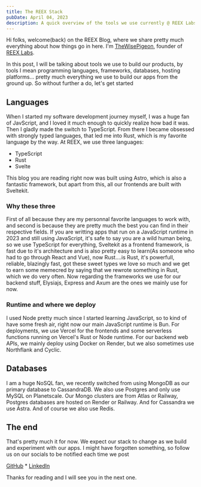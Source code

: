 ```yaml
---
title: The REEX Stack
pubDate: April 04, 2023
description: A quick overview of the tools we use currently @ REEX Labs
---
```


Hi folks, welcome(back) on the REEX Blog, where we share pretty much everything about how things go in here. 
I'm <a href="https://github.com/TheWisePigeon" target="_blank"> TheWisePigeon</a>, founder of <a href="https://reexlabs.com" target="_blank">REEX Labs</a>.

In this post, I will be talking about tools we use to build our products, by tools I mean programming languages, frameworks, databases, hosting platforms...
pretty much everything we use to build our apps from the ground up. So without further a do, let's get started

## Languages
When I started my software development journey myself, I was a huge fan of JavScript, and I loved it much enough to quickly realize how bad it was. Then I gladly made
 the switch to TypeScript. From there I became obsessed with strongly typed languages, that led me into Rust, which is my favorite language by the way. At REEX, we use three languages:
 - TypeScript
 - Rust
 - Svelte

 This blog you are reading right now was built using Astro, which is also a fantastic framework, but apart from this, all our frontends are built with Sveltekit.

### Why these three
First of all because they are my personnal favorite languages to work with, and second is because they are pretty much the best you can find in their respective fields. If you are writting apps that run
 on a JavaScript runtime in 2023 and still using JavaScript, it's safe to say you are a wild human being, so we use TypeScript for everything, Sveltekit as a frontend framework, is fast due to it's architecture 
 and is also pretty easy to learn(As someone who had to go through React and Vue), now Rust....is Rust, it's powerfull, reliable, blazingly fast, got these sweet types we love so much and we get to earn some memecred
  by saying that we rewrote something in Rust, which we do very often.
Now regarding the frameworks we use for our backend stuff, Elysiajs, Express and Axum are the ones we mainly use for now.

### Runtime and where we deploy
I used Node pretty much since I started learning JavaScript, so to kind of have some fresh air, right now our main JavaScript runtime is Bun.
For deployments, we use Vercel for the frontends and some serverless functions running on Vercel's Rust or Node runtime. For our backend web APIs, we mainly deploy using Docker on Render, but we also sometimes use Northflank and Cyclic.

## Databases
I am a huge NoSQL fan, we recently switched from using MongoDB as our primary database to CassandraDB. We also use Postgres and only use MySQL on Planetscale. Our Mongo clusters are from Atlas or Railway, Postgres databases are hosted on Render or Railway. 
And for Cassandra we use Astra. And of course we also use Redis.

## The end
That's pretty much it for now. We expect our stack to change as we build and experiment with our apps. I might have forgotten something, so follow us on our socials to be notified each time we post 

<a target="_blank" href="https://github.com/reexlabs">GitHub</a> * <a target="_blank" href="https://linkedin.com/company/reex-labs">LinkedIn</a>

Thanks for reading and I will see you in the next one.
